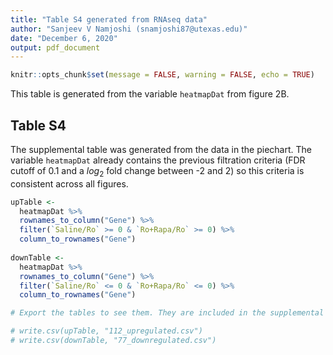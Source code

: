 ```yaml
---
title: "Table S4 generated from RNAseq data"
author: "Sanjeev V Namjoshi (snamjoshi87@utexas.edu)"
date: "December 6, 2020"
output: pdf_document
---
```


```r
knitr::opts_chunk$set(message = FALSE, warning = FALSE, echo = TRUE)
```

This table is generated from the variable `heatmapDat` from figure 2B.

## Table S4 

The supplemental table was generated from the data in the piechart. The variable `heatmapDat` already contains the previous filtration criteria (FDR cutoff of 0.1 and a $log_2$ fold change between -2 and 2) so this criteria is consistent across all figures.

```r
upTable <-
  heatmapDat %>% 
  rownames_to_column("Gene") %>%
  filter(`Saline/Ro` >= 0 & `Ro+Rapa/Ro` >= 0) %>%
  column_to_rownames("Gene")
  
downTable <-
  heatmapDat %>%
  rownames_to_column("Gene") %>%
  filter(`Saline/Ro` <= 0 & `Ro+Rapa/Ro` <= 0) %>%
  column_to_rownames("Gene")

# Export the tables to see them. They are included in the supplemental materials for the paper as well as in this repo folder.

# write.csv(upTable, "112_upregulated.csv")
# write.csv(downTable, "77_downregulated.csv")
```